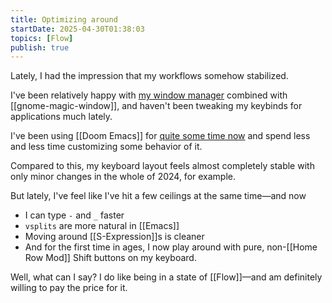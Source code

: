 ```yaml
---
title: Optimizing around
startDate: 2025-04-30T01:38:03
topics: [Flow]
publish: true
---
```


Lately, I had the impression that my workflows somehow stabilized.

I've been relatively happy with [my window manager](https://www.gnome.org/) combined with [[gnome-magic-window]], and haven't been tweaking my keybinds for applications much lately.

I've been using [[Doom Emacs]] for [quite some time now](https://github.com/haglobah/doom/commit/ca1e9fedf96546949fb708dfcf08b12d0bc9760c) and spend less and less time customizing some behavior of it.

Compared to this, my keyboard layout feels almost completely stable with only minor changes in the whole of 2024, for example.

But lately, I've feel like I've hit a few ceilings at the same time—and now

- I can type `-` and `_` faster
- `vsplits` are more natural in [[Emacs]]
- Moving around [[S-Expression]]s is cleaner
- And for the first time in ages, I now play around with pure, non-[[Home Row Mod]] Shift buttons on my keyboard.

Well, what can I say? I do like being in a state of [[Flow]]—and am definitely willing to pay the price for it.
